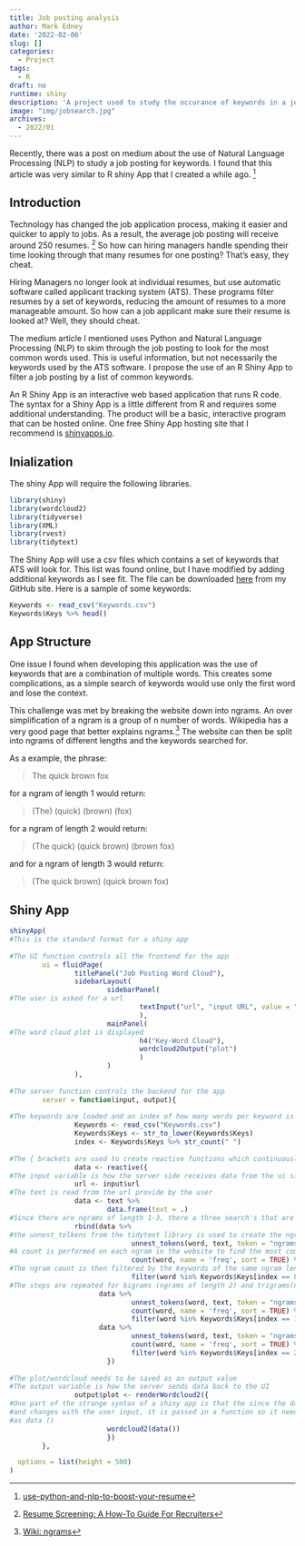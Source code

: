 ```yaml
---
title: Job posting analysis
author: Mark Edney
date: '2022-02-06'
slug: []
categories:
  - Project
tags:
  - R
draft: no
runtime: shiny
description: 'A project used to study the occurance of keywords in a job posting.'
image: "img/jobsearch.jpg"
archives:
  - 2022/01
---
```


Recently, there was a post on medium about the use of Natural Language Processing (NLP) 
to study a job posting for keywords. I found that this article was very similar to 
R shiny App that I created a while ago. [^1]


## Introduction

Technology has changed the job application process, making it easier and quicker to
apply to jobs. As a result, the average job posting will receive around 250 resumes.
[^2] So how can hiring managers handle spending their time looking through that 
many resumes for one posting? That's easy, they cheat. 

Hiring Managers no longer look at individual resumes, but use automatic software called
applicant tracking system (ATS). These programs filter resumes by a set of keywords, 
reducing the amount of resumes to a more manageable amount. So how can a job applicant 
make sure their resume is looked at? Well, they should cheat.

The medium article I mentioned uses Python and Natural Language Processing (NLP)
to skim through the job posting to look for the most common words used. This is useful 
information, but not necessarily the keywords used by the ATS software. I propose the 
use of an R Shiny App to filter a job posting by a list of common keywords.

An R Shiny App is an interactive web based application that runs R code. The syntax 
for a Shiny App is a little different from R and requires some additional understanding. 
The product will be a basic, interactive program that can be hosted online. One free
Shiny App hosting site that I recommend is [shinyapps.io](https://www.shinyapps.io).

## Inialization
The shiny App will require the following libraries. 

```r
library(shiny)
library(wordcloud2)
library(tidyverse)
library(XML)
library(rvest)
library(tidytext)
```

The Shiny App will use a csv files which contains a set of keywords that ATS will 
look for. This list was found online, but I have modified by adding additional 
keywords as I see fit. The file can be downloaded [here](https://github.com/mark-edney/Resumes/blob/master/Word_Cloud/Keywords.csv) from my GitHub site. Here
is a sample of some keywords:

```r
Keywords <- read_csv("Keywords.csv") 
Keywords$Keys %>% head()
```
## App Structure

One issue I found when developing this application was the use of keywords that are
a combination of multiple words. This creates some complications, as a simple search
of keywords would use only the first word and lose the context. 

This challenge was met by breaking the website down into ngrams. An over simplification 
of a ngram is a group of n number of words. Wikipedia has a very good page that
better explains ngrams.[^3] The website can then be split into ngrams of different
lengths and the keywords searched for. 

As a example, the phrase:

> The quick brown fox

for a ngram of length 1 would return:

> (The) (quick) (brown) (fox)

for a ngram of length 2 would return:

> (The quick) (quick brown) (brown fox)

and for a ngram of length 3 would return:

> (The quick brown) (quick brown fox)


## Shiny App

```r
shinyApp(
#This is the standard format for a shiny app
        
#The UI function controls all the frontend for the app
        ui = fluidPage(
                titlePanel("Job Posting Word Cloud"),
                sidebarLayout(
                        sidebarPanel(
#The user is asked for a url
                                textInput("url", "input URL", value = "https://www.google.com/")
                                ),
                        mainPanel(
#The word cloud plot is displayed
                                h4("Key-Word Cloud"),
                                wordcloud2Output("plot")
                                )
                        )
                ),
        
#The server function controls the backend for the app
        server = function(input, output){
                
#The keywords are loaded and an index of how many words per keyword is created
                Keywords <- read_csv("Keywords.csv")
                Keywords$Keys <- str_to_lower(Keywords$Keys) 
                index <- Keywords$Keys %>% str_count(" ")
                
#The { brackets are used to create reactive functions which continuously run 
                data <- reactive({
#The input variable is how the server side receives data from the ui side
                url <- input$url
#The text is read from the url provide by the user
                data <- text %>%
                        data.frame(text = .)
#Since there are ngrams of length 1-3, there a three search's that are concatenated together
                rbind(data %>%
#the unnest_tolkens from the tidytext library is used to create the ngrams
                              unnest_tokens(word, text, token = "ngrams", n= 1) %>%
#A count is performed on each ngram in the website to find the most common ngrams 
                              count(word, name = 'freq', sort = TRUE) %>%
#The ngram count is then filtered by the keywords of the same ngram length
                              filter(word %in% Keywords$Keys[index == 0]),
#The steps are repeated for bigrams (ngrams of length 2) and trigrams(ngrams of length 3)
                      data %>%
                              unnest_tokens(word, text, token = "ngrams", n= 2) %>%
                              count(word, name = 'freq', sort = TRUE) %>%
                              filter(word %in% Keywords$Keys[index == 1]),
                      data %>%
                              unnest_tokens(word, text, token = "ngrams", n= 3) %>%
                              count(word, name = 'freq', sort = TRUE) %>%
                              filter(word %in% Keywords$Keys[index == 2]))
                        })
                
#The plot/wordcloud needs to be saved as an output value
#The output variable is how the server sends data back to the UI
                output$plot <- renderWordcloud2({
#One part of the strange syntax of a shiny app is that the since the data is reactive
#and changes with the user input, it is passed in a function so it needs to be called
#as data ()
                        wordcloud2(data())
                        })
        },

  options = list(height = 500)
)
```


[^1]:[use-python-and-nlp-to-boost-your-resume](https://medium.com/data-marketing-philosophy/use-python-and-nlp-to-boost-your-resume-e4691a58bcc9)
[^2]:[Resume Screening: A How-To Guide For Recruiters](https://ideal.com/resume-screening/)
[^3]:[Wiki: ngrams](https://en.wikipedia.org/wiki/N-gram)